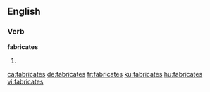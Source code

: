 ==English==

===Verb===
'''fabricates'''

# {{third-person singular of|fabricate}}

[[ca:fabricates]]
[[de:fabricates]]
[[fr:fabricates]]
[[ku:fabricates]]
[[hu:fabricates]]
[[vi:fabricates]]